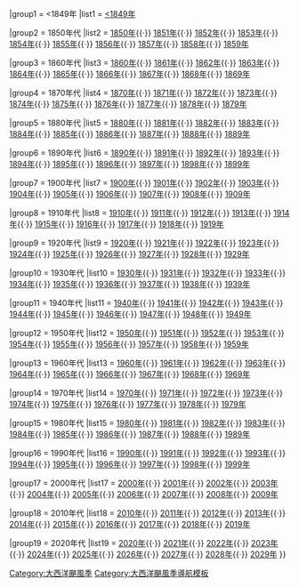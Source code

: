 {{Navbox
|name    = 大西洋颶風季
|title   = [[大西洋颶風季]]
|image   = [[File:Global tropical cyclone tracks-edit2.jpg|160px]]
| state = collapsed
|liststyle = text-align:center;
|listclass = hlist
<includeonly>|above = {{#switch:{{{above|}}}
|=[[{{PAGENAME}}]]
|no|n=
}}</includeonly>
|group1  = <1849年
|list1   = [[1849年前大西洋颶風列表|<1849年]]

|group2  = 1850年代
|list2   = [[1850年大西洋飓风季|1850年]]{{·}} [[1851年大西洋飓风季|1851年]]{{·}} [[1852年大西洋飓风季|1852年]]{{·}} [[1853年大西洋飓风季|1853年]]{{·}} [[1854年大西洋飓风季|1854年]]{{·}} [[1855年大西洋飓风季|1855年]]{{·}} [[1856年大西洋飓风季|1856年]]{{·}} [[1857年大西洋飓风季|1857年]]{{·}} [[1858年大西洋飓风季|1858年]]{{·}} [[1859年大西洋飓风季|1859年]]

|group3  = 1860年代
|list3   = [[1860年大西洋飓风季|1860年]]{{·}} [[1861年大西洋飓风季|1861年]]{{·}} [[1862年大西洋飓风季|1862年]]{{·}} [[1863年大西洋飓风季|1863年]]{{·}} [[1864年大西洋飓风季|1864年]]{{·}} [[1865年大西洋飓风季|1865年]]{{·}} [[1866年大西洋飓风季|1866年]]{{·}} [[1867年大西洋颶風季|1867年]]{{·}} [[1868年大西洋飓风季|1868年]]{{·}} [[1869年大西洋飓风季|1869年]]

|group4  = 1870年代
|list4   = [[1870年大西洋颶風季|1870年]]{{·}} [[1871年大西洋颶風季|1871年]]{{·}} [[1872年大西洋颶風季|1872年]]{{·}} [[1873年大西洋颶風季|1873年]]{{·}} [[1874年大西洋颶風季|1874年]]{{·}} [[1875年大西洋颶風季|1875年]]{{·}} [[1876年大西洋颶風季|1876年]]{{·}} [[1877年大西洋颶風季|1877年]]{{·}} [[1878年大西洋颶風季|1878年]]{{·}} [[1879年大西洋颶風季|1879年]]

|group5  = 1880年代
|list5   = [[1880年大西洋颶風季|1880年]]{{·}} [[1881年大西洋颶風季|1881年]]{{·}} [[1882年大西洋颶風季|1882年]]{{·}} [[1883年大西洋颶風季|1883年]]{{·}} [[1884年大西洋飓风季|1884年]]{{·}} [[1885年大西洋颶風季|1885年]]{{·}} [[1886年大西洋颶風季|1886年]]{{·}} [[1887年大西洋颶風季|1887年]]{{·}} [[1888年大西洋颶風季|1888年]]{{·}} [[1889年大西洋颶風季|1889年]]

|group6  = 1890年代
|list6   = [[1890年大西洋飓风季|1890年]]{{·}} [[1891年大西洋颶風季|1891年]]{{·}} [[1892年大西洋颶風季|1892年]]{{·}} [[1893年大西洋颶風季|1893年]]{{·}} [[1894年大西洋颶風季|1894年]]{{·}} [[1895年大西洋颶風季|1895年]]{{·}} [[1896年大西洋飓风季|1896年]]{{·}} [[1897年大西洋飓风季|1897年]]{{·}} [[1898年大西洋颶風季|1898年]]{{·}} [[1899年大西洋飓风季|1899年]]

|group7  = 1900年代
|list7   = [[1900年大西洋飓风季|1900年]]{{·}} [[1901年大西洋飓风季|1901年]]{{·}} [[1902年大西洋飓风季|1902年]]{{·}} [[1903年大西洋颶風季|1903年]]{{·}} [[1904年大西洋颶風季|1904年]]{{·}} [[1905年大西洋飓风季|1905年]]{{·}} [[1906年大西洋颶風季|1906年]]{{·}} [[1907年大西洋飓风季|1907年]]{{·}} [[1908年大西洋颶風季|1908年]]{{·}} [[1909年大西洋飓风季|1909年]]

|group8  = 1910年代
|list8   = [[1910年大西洋飓风季|1910年]]{{·}} [[1911年大西洋飓风季|1911年]]{{·}} [[1912年大西洋飓风季|1912年]]{{·}} [[1913年大西洋飓风季|1913年]]{{·}} [[1914年大西洋飓风季|1914年]]{{·}} [[1915年大西洋颶風季|1915年]]{{·}} [[1916年大西洋颶風季|1916年]]{{·}} [[1917年大西洋飓风季|1917年]]{{·}} [[1918年大西洋颶風季|1918年]]{{·}} [[1919年大西洋飓风季|1919年]]

|group9  = 1920年代
|list9   = [[1920年大西洋飓风季|1920年]]{{·}} [[1921年大西洋颶風季|1921年]]{{·}} [[1922年大西洋颶風季|1922年]]{{·}} [[1923年大西洋颶風季|1923年]]{{·}} [[1924年大西洋飓风季|1924年]]{{·}} [[1925年大西洋飓风季|1925年]]{{·}} [[1926年大西洋颶風季|1926年]]{{·}} [[1927年大西洋颶風季|1927年]]{{·}} [[1928年大西洋飓风季|1928年]]{{·}} [[1929年大西洋飓风季|1929年]]

|group10  = 1930年代
|list10   = [[1930年大西洋飓风季|1930年]]{{·}} [[1931年大西洋颶風季|1931年]]{{·}} [[1932年大西洋颶風季|1932年]]{{·}} [[1933年大西洋飓风季|1933年]]{{·}} [[1934年大西洋颶風季|1934年]]{{·}} [[1935年大西洋颶風季|1935年]]{{·}} [[1936年大西洋颶風季|1936年]]{{·}} [[1937年大西洋颶風季|1937年]]{{·}} [[1938年大西洋颶風季|1938年]]{{·}} [[1939年大西洋飓风季|1939年]]

|group11  = 1940年代
|list11   = [[1940年大西洋颶風季|1940年]]{{·}} [[1941年大西洋飓风季|1941年]]{{·}} [[1942年大西洋颶風季|1942年]]{{·}} [[1943年大西洋颶風季|1943年]]{{·}} [[1944年大西洋颶風季|1944年]]{{·}} [[1945年大西洋颶風季|1945年]]{{·}} [[1946年大西洋飓风季|1946年]]{{·}} [[1947年大西洋颶風季|1947年]]{{·}} [[1948年大西洋颶風季|1948年]]{{·}} [[1949年大西洋颶風季|1949年]]

|group12  = 1950年代
|list12   = [[1950年大西洋飓风季|1950年]]{{·}} [[1951年大西洋颶風季|1951年]]{{·}} [[1952年大西洋颶風季|1952年]]{{·}} [[1953年大西洋颶風季|1953年]]{{·}} [[1954年大西洋颶風季|1954年]]{{·}} [[1955年大西洋颶風季|1955年]]{{·}} [[1956年大西洋颶風季|1956年]]{{·}} [[1957年大西洋颶風季|1957年]]{{·}} [[1958年大西洋颶風季|1958年]]{{·}} [[1959年大西洋颶風季|1959年]]

|group13  = 1960年代
|list13   = [[1960年大西洋飓风季|1960年]]{{·}} [[1961年大西洋飓风季|1961年]]{{·}} [[1962年大西洋飓风季|1962年]]{{·}} [[1963年大西洋颶風季|1963年]]{{·}} [[1964年大西洋颶風季|1964年]]{{·}} [[1965年大西洋颶風季|1965年]]{{·}} [[1966年大西洋颶風季|1966年]]{{·}} [[1967年大西洋颶風季|1967年]]{{·}} [[1968年大西洋颶風季|1968年]]{{·}} [[1969年大西洋颶風季|1969年]]

|group14  = 1970年代
|list14   = [[1970年大西洋颶風季|1970年]]{{·}} [[1971年大西洋颶風季|1971年]]{{·}} [[1972年大西洋飓风季|1972年]]{{·}} [[1973年大西洋飓风季|1973年]]{{·}} [[1974年大西洋颶風季|1974年]]{{·}} [[1975年大西洋颶風季|1975年]]{{·}} [[1976年大西洋颶風季|1976年]]{{·}} [[1977年大西洋颶風季|1977年]]{{·}} [[1978年大西洋颶風季|1978年]]{{·}} [[1979年大西洋颶風季|1979年]]

|group15  = 1980年代
|list15   = [[1980年大西洋颶風季|1980年]]{{·}} [[1981年大西洋颶風季|1981年]]{{·}} [[1982年大西洋颶風季|1982年]]{{·}} [[1983年大西洋飓风季|1983年]]{{·}} [[1984年大西洋颶風季|1984年]]{{·}} [[1985年大西洋颶風季|1985年]]{{·}} [[1986年大西洋飓风季|1986年]]{{·}} [[1987年大西洋飓风季|1987年]]{{·}} [[1988年大西洋飓风季|1988年]]{{·}} [[1989年大西洋颶風季|1989年]]

|group16  = 1990年代
|list16   = [[1990年大西洋飓风季|1990年]]{{·}} [[1991年大西洋飓风季|1991年]]{{·}} [[1992年大西洋飓风季|1992年]]{{·}} [[1993年大西洋颶風季|1993年]]{{·}} [[1994年大西洋飓风季|1994年]]{{·}} [[1995年大西洋颶風季|1995年]]{{·}} [[1996年大西洋颶風季|1996年]]{{·}} [[1997年大西洋飓风季|1997年]]{{·}} [[1998年大西洋颶風季|1998年]]{{·}} [[1999年大西洋颶風季|1999年]]

|group17  = 2000年代
|list17   = [[2000年大西洋颶風季|2000年]]{{·}} [[2001年大西洋颶風季|2001年]]{{·}} [[2002年大西洋颶風季|2002年]]{{·}} [[2003年大西洋飓风季|2003年]]{{·}} [[2004年大西洋颶風季|2004年]]{{·}} [[2005年大西洋颶風季|2005年]]{{·}} [[2006年大西洋颶風季|2006年]]{{·}} [[2007年大西洋颶風季|2007年]]{{·}} [[2008年大西洋颶風季|2008年]]{{·}} [[2009年大西洋颶風季|2009年]]

|group18  = 2010年代
|list18   = [[2010年大西洋颶風季|2010年]]{{·}} [[2011年大西洋颶風季|2011年]]{{·}} [[2012年大西洋颶風季|2012年]]{{·}} [[2013年大西洋颶風季|2013年]]{{·}} [[2014年大西洋颶風季|2014年]]{{·}} [[2015年大西洋颶風季|2015年]]{{·}} [[2016年大西洋颶風季|2016年]]{{·}} [[2017年大西洋颶風季|2017年]]{{·}} [[2018年大西洋颶風季|2018年]]{{·}} [[2019年大西洋颶風季|2019年]]

|group19  = 2020年代
|list19   = [[2020年大西洋颶風季|2020年]]{{·}} [[2021年大西洋颶風季|2021年]]{{·}} [[2022年大西洋颶風季|2022年]]{{·}} [[2023年大西洋颶風季|2023年]]{{·}} [[2024年大西洋颶風季|2024年]]{{·}} [[2025年大西洋颶風季|2025年]]{{·}} [[2026年大西洋颶風季|2026年]]{{·}} [[2027年大西洋颶風季|2027年]]{{·}} [[2028年大西洋颶風季|2028年]]{{·}} [[2029年大西洋颶風季|2029年]]
}}<noinclude>[[Category:大西洋颶風季]][[Category:大西洋颶風季導航模板]]</noinclude>